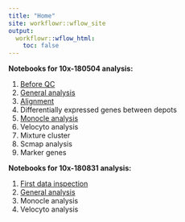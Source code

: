 ```yaml
---
title: "Home"
site: workflowr::wflow_site
output:
  workflowr::wflow_html:
    toc: false
---
```


<b>Notebooks for 10x-180504 analysis:</b><ol>
<li>[Before QC](10x-180504-beforeQC.html)
<li>[General analysis](10x-180504-general-analysis.html)</li>
<li>[Alignment](10x-180504-alignment.html)</li>
<li>Differentially expressed genes between depots</li>
<li>[Monocle analysis](10x-180504-monocle.html)</li>
<li>Velocyto analysis</li>
<li>Mixture cluster</li>
<li>Scmap analysis</li>
<li>Marker genes</li>
</ol>

<b>Notebooks for 10x-180831 analysis:</b><ol>
<li>[First data inspection](10x-180831-first-inspection.html)</li>
<li>[General analysis](10x-180831-general-analysis.html)</li>
<li>Monocle analysis</li>
<li>Velocyto analysis</li>
</ol>
